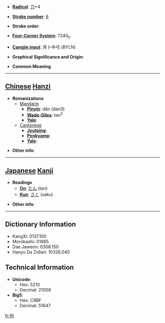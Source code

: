 * '''[[Wiktionary:Chinese radical index| Radical]]''': [[Wiktionary:Chinese radical index 刀|刀]]+4

* '''[[Wiktionary:Chinese total strokes index|Stroke number]]''': [[Wiktionary:Chinese total strokes index 6|6]]

* '''Stroke order''': 

* '''[[Wiktionary:Chinese four corner index|Four-Corner System]]''': 7240<sub>0</sub>

* '''[[Wiktionary:Chinese Cangjie index|Cangjie input]]''': 月卜中弓 (BYLN)

* '''Graphical Significance and Origin''': 

* '''Common Meaning'''

----

== [[Chinese]] [[Hanzi]] ==

* '''Romanizations'''
** [[Mandarin]]
*** '''[[Pinyin]]''': dǎn (dan3)
*** '''[[Wade-Giles]]''': tan<sup>3</sup>
*** '''[[Yale]]''': 
**[[Cantonese]]
***'''[[Jyutping]]''':
***'''[[Penkyamp]]''': 
***'''[[Yale]]''': 

* '''Other info''': 

----

== [[Japanese]] [[Kanji]] ==

* '''Readings'''
** '''[[On]]''': [[たん]] (tan)
** '''[[Kun]]''': [[さく]] (saku)

* '''Other info''':  

----

== Dictionary Information ==

* KangXi: 0137.100
* Morobashi: 01885
* Dae Jaweon: 0308.150
* Hanyu Da Zidian: 10326.040

== Technical Information ==

* '''Unicode''':
** Hex: 5210
** Decimal: 21008
* '''Big5''':
** Hex: C9BF
** Decimal: 51647

[[fr:刐]]